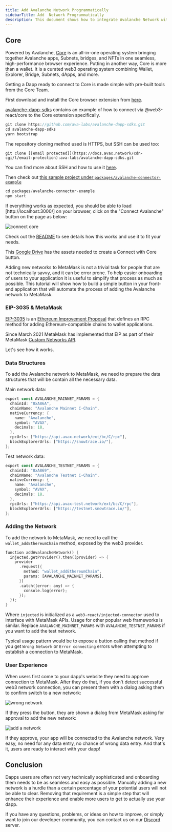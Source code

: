 ```yaml
---
title: Add Avalanche Network Programmatically
sidebarTitle: Add  Network Programmatically
description: This document shows how to integrate Avalanche Network with your Dapp, either by Core or MetaMask.
---
```


Core[​](#core "Direct link to heading")
---------------------------------------

Powered by Avalanche, [Core](https://core.app/en/) is an all-in-one operating system bringing together Avalanche apps, Subnets, bridges, and NFTs in one seamless, high-performance browser experience. Putting in another way, Core is more than a wallet. It is a curated web3 operating system combining Wallet, Explorer, Bridge, Subnets, dApps, and more.

Getting a Dapp ready to connect to Core is made simple with pre-built tools from the Core Team.

First download and install the Core browser extension from [here](https://chrome.google.com/webstore/detail/core/agoakfejjabomempkjlepdflaleeobhb).

[avalanche-dapp-sdks](https://github.com/ava-labs/avalanche-dapp-sdks) contains an example of how to connect via @web3-react/core to the Core extension specifically.

```rust
git clone https://github.com/ava-labs/avalanche-dapp-sdks.git
cd avalanche-dapp-sdks
yarn bootstrap

```


<Callout type="info">
The repository cloning method used is HTTPS, but SSH can be used too:

`git clone [[email protected]](https://docs.avax.network/cdn-cgi/l/email-protection):ava-labs/avalanche-dapp-sdks.git`

You can find more about SSH and how to use it [here](https://docs.github.com/en/authentication/connecting-to-github-with-ssh/about-ssh).
    
</Callout>


Then check out [this sample project under `packages/avalanche-connector-example`](https://github.com/ava-labs/avalanche-dapp-sdks/tree/alpha-release/packages/avalanche-connector-example#readme)

```rust
cd packages/avalanche-connector-example
npm start

```


If everything works as expected, you should be able to load \[http://localhost:3000/\] on your browser, click on the "Connect Avalanche" button on the page as below:

![connect core](/images/add-network1.jpeg)

Check out the [README](https://github.com/ava-labs/avalanche-dapp-sdks/tree/alpha-release/packages/avalanche-connector-example#readme) to see details how this works and use it to fit your needs.

This [Google Drive](https://drive.google.com/drive/folders/1pQ98mIs65ET9JBGThzAAlGKv85BuQCAu?usp=sharing) has the assets needed to create a Connect with Core button.

Adding new networks to MetaMask is not a trivial task for people that are not technically savvy, and it can be error prone. To help easier onboarding of users to your application it is useful to simplify that process as much as possible. This tutorial will show how to build a simple button in your front-end application that will automate the process of adding the Avalanche network to MetaMask.

### EIP-3035 & MetaMask[​](#eip-3035--metamask "Direct link to heading")

[EIP-3035](https://eips.ethereum.org/EIPS/eip-3085) is an [Ethereum Improvement Proposal](https://eips.ethereum.org/) that defines an RPC method for adding Ethereum-compatible chains to wallet applications.

Since March 2021 MetaMask has implemented that EIP as part of their MetaMask [Custom Networks API](https://consensys.net/blog/metamask/connect-users-to-layer-2-networks-with-the-metamask-custom-networks-api/).

Let's see how it works.

### Data Structures[​](#data-structures "Direct link to heading")

To add the Avalanche network to MetaMask, we need to prepare the data structures that will be contain all the necessary data.

Main network data:

```rust
export const AVALANCHE_MAINNET_PARAMS = {
  chainId: "0xA86A",
  chainName: "Avalanche Mainnet C-Chain",
  nativeCurrency: {
    name: "Avalanche",
    symbol: "AVAX",
    decimals: 18,
  },
  rpcUrls: ["https://api.avax.network/ext/bc/C/rpc"],
  blockExplorerUrls: ["https://snowtrace.io/"],
};

```


Test network data:

```rust
export const AVALANCHE_TESTNET_PARAMS = {
  chainId: "0xA869",
  chainName: "Avalanche Testnet C-Chain",
  nativeCurrency: {
    name: "Avalanche",
    symbol: "AVAX",
    decimals: 18,
  },
  rpcUrls: ["https://api.avax-test.network/ext/bc/C/rpc"],
  blockExplorerUrls: ["https://testnet.snowtrace.io/"],
};

```


### Adding the Network[​](#adding-the-network "Direct link to heading")

To add the network to MetaMask, we need to call the `wallet_addEthereumChain` method, exposed by the web3 provider.

```rust
function addAvalancheNetwork() {
  injected.getProvider().then((provider) => {
    provider
      .request({
        method: "wallet_addEthereumChain",
        params: [AVALANCHE_MAINNET_PARAMS],
      })
      .catch((error: any) => {
        console.log(error);
      });
  });
}

```


Where `injected` is initialized as a `web3-react/injected-connector` used to interface with MetaMask APIs. Usage for other popular web frameworks is similar. Replace `AVALANCHE_MAINNET_PARAMS` with `AVALANCHE_TESTNET_PARAMS` if you want to add the test network.

Typical usage pattern would be to expose a button calling that method if you get `Wrong Network` or `Error connecting` errors when attempting to establish a connection to MetaMask.

### User Experience[​](#user-experience "Direct link to heading")

When users first come to your dapp's website they need to approve connection to MetaMask. After they do that, if you don't detect successful web3 network connection, you can present them with a dialog asking them to confirm switch to a new network:

![wrong network](/images/add-network2.png)

If they press the button, they are shown a dialog from MetaMask asking for approval to add the new network:

![add a network](/images/add-network3.png)

If they approve, your app will be connected to the Avalanche network. Very easy, no need for any data entry, no chance of wrong data entry. And that's it, users are ready to interact with your dapp!

Conclusion[​](#conclusion "Direct link to heading")
---------------------------------------------------

Dapps users are often not very technically sophisticated and onboarding them needs to be as seamless and easy as possible. Manually adding a new network is a hurdle than a certain percentage of your potential users will not be able to clear. Removing that requirement is a simple step that will enhance their experience and enable more users to get to actually use your dapp.

If you have any questions, problems, or ideas on how to improve, or simply want to join our developer community, you can contact us on our [Discord](https://chat.avalabs.org/) server.